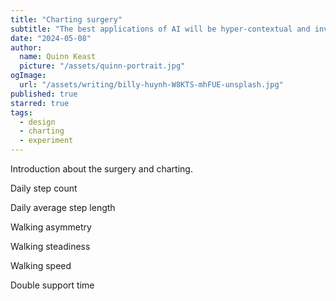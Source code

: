 ```yaml
---
title: "Charting surgery"
subtitle: "The best applications of AI will be hyper-contextual and invisible"
date: "2024-05-08"
author:
  name: Quinn Keast
  picture: "/assets/quinn-portrait.jpg"
ogImage:
  url: "/assets/writing/billy-huynh-W8KTS-mhFUE-unsplash.jpg"
published: true
starred: true
tags:
  - design
  - charting
  - experiment
---
```


Introduction about the surgery and charting.

Daily step count


<StepCountChart />

Daily average step length


<StepLengthChart />

Walking asymmetry


<WalkingAsymmetryChart />

Walking steadiness


<WalkingSteadinessChart />

Walking speed


<WalkingSpeedChart />

Double support time


<DoubleSupportChart />
